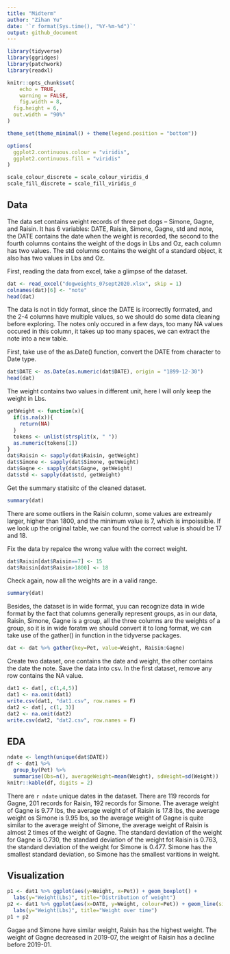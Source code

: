 ```yaml
---
title: "Midterm"
author: "Zihan Yu"
date: '`r format(Sys.time(), "%Y-%m-%d")`'
output: github_document
---
```


```r
library(tidyverse)
library(ggridges)
library(patchwork)
library(readxl)

knitr::opts_chunk$set(
	echo = TRUE,
	warning = FALSE,
	fig.width = 8, 
  fig.height = 6,
  out.width = "90%"
)

theme_set(theme_minimal() + theme(legend.position = "bottom"))

options(
  ggplot2.continuous.colour = "viridis",
  ggplot2.continuous.fill = "viridis"
)

scale_colour_discrete = scale_colour_viridis_d
scale_fill_discrete = scale_fill_viridis_d
```

## Data
The data set contains weight records of three pet dogs – Simone, Gagne, and Raisin. It has 6 variables: DATE, Raisin, Simone, Gagne, std and note, the DATE contains the date when the weight is recorded, the second to the fourth columns contains the weight of the dogs in Lbs and Oz, each column has two values. The std columns contains the weight of a standard object, it also has two values in Lbs and Oz.

First, reading the data from excel, take a glimpse of the dataset.

```r
dat <- read_excel("dogweights_07sept2020.xlsx", skip = 1)
colnames(dat)[6] <- "note"
head(dat)
```
The data is not in tidy format, since the DATE is ircorrectly formated, and the 2-4 columns have multiple values, so we should do some data cleaning before exploring. The notes only occured in a few days, too many NA values occured in this column, it takes up too many spaces, we can extract the note into a new table.

First, take use of the as.Date() function, convert the DATE from character to Date type.
```r
dat$DATE <- as.Date(as.numeric(dat$DATE), origin = "1899-12-30")
head(dat)
```

The weight contains two values in different unit, here I will only keep the weight in Lbs.

```r
getWeight <- function(x){
  if(is.na(x)){
    return(NA)
  }
  tokens <- unlist(strsplit(x, " "))
  as.numeric(tokens[1])
}
dat$Raisin <- sapply(dat$Raisin, getWeight)
dat$Simone <- sapply(dat$Simone, getWeight)
dat$Gagne <- sapply(dat$Gagne, getWeight)
dat$std <- sapply(dat$std, getWeight)
```

Get the summary statisitc of the cleaned dataset.
```r
summary(dat)
```
There are some outliers in the Raisin column, some values are extreamly larger, higher than 1800, and the minimum value is 7, which is impoissible. If we look up the original table, we can found the correct value is should be 17 and 18.

Fix the data by repalce the wrong value with the correct weight.
```r
dat$Raisin[dat$Raisin==7] <- 15
dat$Raisin[dat$Raisin>1800] <- 18
```

Check again, now all the weights are in a valid range.
```r
summary(dat)
```
Besides, the dataset is in wide format, yuu can recognize data in wide format by the fact that columns generally represent groups, as in our data, Raisin, Simone, Gagne is a group, all the three columns are the weights of a group, so it is in wide foratm we should convert it to long format, we can take use of the gather() in function in the tidyverse packages.
```r
dat <- dat %>% gather(key=Pet, value=Weight, Raisin:Gagne)
```

Create two dataset, one contains the date and weight, the other contains the date the note. Save the data into csv. In the first dataset, remove any row contains the NA value.
```r
dat1 <- dat[, c(1,4,5)]
dat1 <- na.omit(dat1)
write.csv(dat1, "dat1.csv", row.names = F)
dat2 <- dat[, c(1, 3)]
dat2 <- na.omit(dat2)
write.csv(dat2, "dat2.csv", row.names = F)
```

## EDA
```r
ndate <- length(unique(dat$DATE))
df <- dat1 %>%
  group_by(Pet) %>% 
  summarise(Obs=n(), averageWeight=mean(Weight), sdWeight=sd(Weight)) 
knitr::kable(df, digits = 2)
```

There are `r ndate` unique dates in the dataset. There are 119 records for Gagne, 201 records for Raisin, 192 records for Simone. The average weight of Gagne is 9.77 lbs, the average weight of of Raisin is 17.8 lbs, the average weight os Simone is 9.95 lbs, so the average weight of Gagne is quite similar to the average weight of Simone, the average weight of Raisin is almost 2 times of the weight of Gagne. The standard deviation of the weight for Gagne is 0.730, the standard deviation of the weight fot Raisin is 0.763, the standard deviation of the weight for Simone is 0.477. Simone has the smallest standard deviation, so Simone has the smallest varitions in weight.

## Visualization
```r
p1 <- dat1 %>% ggplot(aes(y=Weight, x=Pet)) + geom_boxplot() +
  labs(y="Weight(Lbs)", title="Distribution of weight")
p2 <- dat1 %>% ggplot(aes(x=DATE, y=Weight, colour=Pet)) + geom_line(size=2) +
  labs(y="Weight(Lbs)", title="Weight over time")
p1 + p2
```

Gagae and Simone have similar weight, Raisin has the highest weight. The weight of Gagne decreased in 2019-07, the weight of Raisin has a decline before 2019-01.
